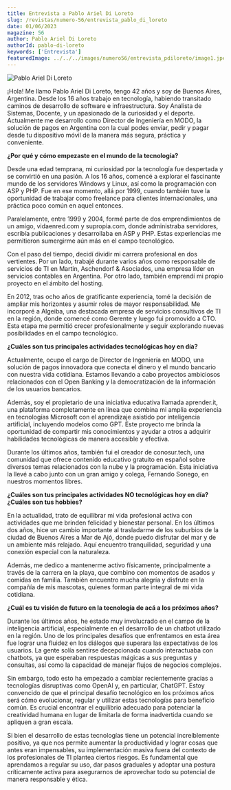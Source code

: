 ---
title: Entrevista a Pablo Ariel Di Loreto
slug: /revistas/numero-56/entrevista_pablo_di_loreto
date: 01/06/2023
magazine: 56
author: Pablo Ariel Di Loreto
authorId: pablo-di-loreto
keywords: ['Entrevista']
featuredImage: ../../../images/numero56/entrevista_pdiloreto/image1.jpeg
---

![Pablo Ariel Di Loreto](../../../images/numero56/entrevista_pdiloreto/image1.jpeg#author) 

¡Hola! Me llamo Pablo Ariel Di Loreto, tengo 42 años y soy de Buenos Aires, Argentina. 
Desde los 16 años trabajo en tecnología, habiendo transitado caminos de desarrollo de software e infraestructura.
Soy Analista de Sistemas, Docente, y un apasionado de la curiosidad y el deporte.
Actualmente me desarrollo como Director de Ingeniería en MODO, la solución de pagos en Argentina con la cual podes enviar, 
pedir y pagar desde tu dispositivo móvil de la manera más segura, práctica y conveniente.


**¿Por qué y cómo empezaste en el mundo de la tecnología?**

Desde una edad temprana, mi curiosidad por la tecnología fue despertada
y se convirtió en una pasión. A los 16 años, comencé a explorar el
fascinante mundo de los servidores Windows y Linux, así como la
programación con ASP y PHP. Fue en ese momento, allá por 1999, cuando
también tuve la oportunidad de trabajar como freelance para clientes
internacionales, una práctica poco común en aquel entonces.

Paralelamente, entre 1999 y 2004, formé parte de dos emprendimientos de
un amigo, vidaenred.com y supropia.com, donde administraba servidores,
escribía publicaciones y desarrollaba en ASP y PHP. Estas experiencias
me permitieron sumergirme aún más en el campo tecnológico.

Con el paso del tiempo, decidí dividir mi carrera profesional en dos
vertientes. Por un lado, trabajé durante varios años como responsable de
servicios de TI en Martin, Aschendorf & Asociados, una empresa líder en
servicios contables en Argentina. Por otro lado, también emprendí mi
propio proyecto en el ámbito del hosting.

En 2012, tras ocho años de gratificante experiencia, tomé la decisión de
ampliar mis horizontes y asumir roles de mayor responsabilidad. Me
incorporé a Algeiba, una destacada empresa de servicios consultivos de
TI en la región, donde comencé como Gerente y luego fui promovido a CTO.
Esta etapa me permitió crecer profesionalmente y seguir explorando
nuevas posibilidades en el campo tecnológico.

**¿Cuáles son tus principales actividades tecnológicas hoy en día?**

Actualmente, ocupo el cargo de Director de Ingeniería en MODO, una
solución de pagos innovadora que conecta el dinero y el mundo bancario
con nuestra vida cotidiana. Estamos llevando a cabo proyectos ambiciosos
relacionados con el Open Banking y la democratización de la información
de los usuarios bancarios.

Además, soy el propietario de una iniciativa educativa llamada
aprender.it, una plataforma completamente en línea que combina mi amplia
experiencia en tecnologías Microsoft con el aprendizaje asistido por
inteligencia artificial, incluyendo modelos como GPT. Este proyecto me
brinda la oportunidad de compartir mis conocimientos y ayudar a otros a
adquirir habilidades tecnológicas de manera accesible y efectiva.

Durante los últimos años, también fui el creador de conosur.tech, una
comunidad que ofrece contenido educativo gratuito en español sobre
diversos temas relacionados con la nube y la programación. Esta
iniciativa la llevé a cabo junto con un gran amigo y colega, Fernando
Sonego, en nuestros momentos libres.

**¿Cuáles son tus principales actividades NO tecnológicas hoy en día?
¿Cuáles son tus hobbies?**

En la actualidad, trato de equilibrar mi vida profesional activa con
actividades que me brinden felicidad y bienestar personal. En los
últimos dos años, hice un cambio importante al trasladarme de los
suburbios de la ciudad de Buenos Aires a Mar de Ajó, donde puedo
disfrutar del mar y de un ambiente más relajado. Aquí encuentro
tranquilidad, seguridad y una conexión especial con la naturaleza.

Además, me dedico a mantenerme activo físicamente, principalmente a
través de la carrera en la playa, que combino con momentos de asados y
comidas en familia. También encuentro mucha alegría y disfrute en la
compañía de mis mascotas, quienes forman parte integral de mi vida
cotidiana.

**¿Cuál es tu visión de futuro en la tecnología de acá a los próximos
años?**

Durante los últimos años, he estado muy involucrado en el campo de la
inteligencia artificial, especialmente en el desarrollo de un chatbot
utilizado en la región. Uno de los principales desafíos que enfrentamos
en esta área fue lograr una fluidez en los diálogos que superara las
expectativas de los usuarios. La gente solía sentirse decepcionada
cuando interactuaba con chatbots, ya que esperaban respuestas mágicas a
sus preguntas y consultas, así como la capacidad de manejar flujos de
negocios complejos.

Sin embargo, todo esto ha empezado a cambiar recientemente gracias a
tecnologías disruptivas como OpenAI y, en particular, ChatGPT. Estoy
convencido de que el principal desafío tecnológico en los próximos años
será cómo evolucionar, regular y utilizar estas tecnologías para
beneficio común. Es crucial encontrar el equilibrio adecuado para
potenciar la creatividad humana en lugar de limitarla de forma
inadvertida cuando se apliquen a gran escala.

Si bien el desarrollo de estas tecnologías tiene un potencial
increíblemente positivo, ya que nos permite aumentar la productividad y
lograr cosas que antes eran impensables, su implementación masiva fuera
del contexto de los profesionales de TI plantea ciertos riesgos. Es
fundamental que aprendamos a regular su uso, dar pasos graduales y
adoptar una postura críticamente activa para asegurarnos de aprovechar
todo su potencial de manera responsable y ética.
